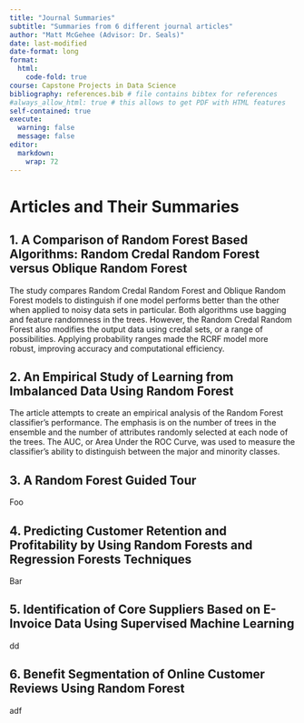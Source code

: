 ```yaml
---
title: "Journal Summaries"
subtitle: "Summaries from 6 different journal articles"
author: "Matt McGehee (Advisor: Dr. Seals)"
date: last-modified
date-format: long
format:
  html:
    code-fold: true
course: Capstone Projects in Data Science
bibliography: references.bib # file contains bibtex for references
#always_allow_html: true # this allows to get PDF with HTML features
self-contained: true
execute: 
  warning: false
  message: false
editor: 
  markdown: 
    wrap: 72
---
```


# Articles and Their Summaries

## 1. A Comparison of Random Forest Based Algorithms: Random Credal Random Forest versus Oblique Random Forest

The study compares Random Credal Random Forest and Oblique Random Forest models to distinguish if one model performs better than the other when applied to noisy data sets in particular. Both algorithms use bagging and feature randomness in the trees.  However, the Random Credal Random Forest also modifies the output data using credal sets, or a range of possibilities.  Applying probability ranges made the RCRF model more robust, improving accuracy and computational efficiency.

## 2. An Empirical Study of Learning from Imbalanced Data Using Random Forest

The article attempts to create an empirical analysis of the Random Forest classifier's performance.  The emphasis is on the number of trees in the ensemble and the number of attributes randomly selected at each node of the trees.  The AUC, or Area Under the ROC Curve, was used to measure the classifier's ability to distinguish between the major and minority classes.

## 3. A Random Forest Guided Tour

Foo

## 4. Predicting Customer Retention and Profitability by Using Random Forests and Regression Forests Techniques

Bar

## 5. Identification of Core Suppliers Based on E-Invoice Data Using Supervised Machine Learning

dd

## 6. Benefit Segmentation of Online Customer Reviews Using Random Forest

adf
